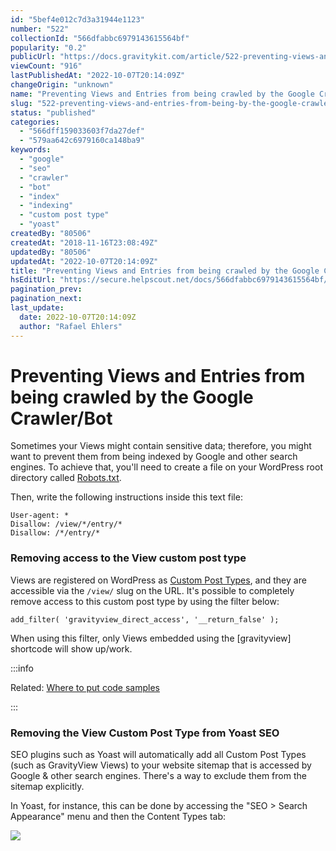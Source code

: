 ```yaml
---
id: "5bef4e012c7d3a31944e1123"
number: "522"
collectionId: "566dfabbc6979143615564bf"
popularity: "0.2"
publicUrl: "https://docs.gravitykit.com/article/522-preventing-views-and-entries-from-being-by-the-google-crawler-bot"
viewCount: "916"
lastPublishedAt: "2022-10-07T20:14:09Z"
changeOrigin: "unknown"
name: "Preventing Views and Entries from being crawled by the Google Crawler/Bot"
slug: "522-preventing-views-and-entries-from-being-by-the-google-crawler-bot"
status: "published"
categories: 
  - "566dff159033603f7da27def"
  - "579aa642c6979160ca148ba9"
keywords: 
  - "google"
  - "seo"
  - "crawler"
  - "bot"
  - "index"
  - "indexing"
  - "custom post type"
  - "yoast"
createdBy: "80506"
createdAt: "2018-11-16T23:08:49Z"
updatedBy: "80506"
updatedAt: "2022-10-07T20:14:09Z"
title: "Preventing Views and Entries from being crawled by the Google Crawler/Bot"
hsEditUrl: "https://secure.helpscout.net/docs/566dfabbc6979143615564bf/article/5bef4e012c7d3a31944e1123"
pagination_prev: 
pagination_next: 
last_update:
  date: 2022-10-07T20:14:09Z
  author: "Rafael Ehlers"
---
```


# Preventing Views and Entries from being crawled by the Google Crawler/Bot

Sometimes your Views might contain sensitive data; therefore, you might want to prevent them from being indexed by Google and other search engines. To achieve that, you'll need to create a file on your WordPress root directory called [Robots.txt](http://www.robotstxt.org/).

Then, write the following instructions inside this text file:

```
User-agent: *
Disallow: /view/*/entry/*
Disallow: /*/entry/*
```

### Removing access to the View custom post type

Views are registered on WordPress as [Custom Post Types](https://developer.wordpress.org/plugins/post-types/registering-custom-post-types/), and they are accessible via the `/view/` slug on the URL. It's possible to completely remove access to this custom post type by using the filter below:

```
add_filter( 'gravityview_direct_access', '__return_false' );
```

When using this filter, only Views embedded using the \[gravityview\] shortcode will show up/work.


:::info

Related: [Where to put code samples](https://docs.gravitykit.com/article/210-where-to-put-code-samples)

:::

 ###  Removing the View Custom Post Type from Yoast SEO

SEO plugins such as Yoast will automatically add all Custom Post Types (such as GravityView Views) to your website sitemap that is accessed by Google &amp; other search engines. There's a way to exclude them from the sitemap explicitly.   
  
In Yoast, for instance, this can be done by accessing the "SEO &gt; Search Appearance" menu and then the Content Types tab:

![](https://s3.amazonaws.com/helpscout.net/docs/assets/54c58489e4b051242988532c/images/5e8e4a4504286364bc980f9c/file-fcoZkF18bK.png)